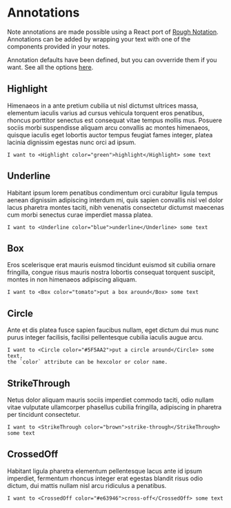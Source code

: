 # Annotations

Note annotations are made possible using a React port of [Rough Notation](https://roughnotation.com). Annotations can be added by wrapping your text with one of the components provided in your notes.

Annotation defaults have been defined, but you can ovverride them if you want. See all the options [here](https://github.com/linkstrifer/react-rough-notation#props).

## Highlight

Himenaeos in a ante pretium cubilia ut nisl dictumst ultrices massa, elementum iaculis varius ad cursus vehicula <Highlight color="#ffba08">torquent eros penatibus</Highlight>, rhoncus porttitor senectus est consequat vitae tempus mollis mus. Posuere sociis morbi suspendisse aliquam arcu convallis ac montes himenaeos, quisque iaculis eget <Highlight color="#ffba08">lobortis auctor tempus feugiat fames integer, platea lacinia dignissim egestas nunc orci ad ipsum</Highlight>.

```mdx
I want to <Highlight color="green">highlight</Highlight> some text
```

## Underline

Habitant ipsum <Underline color="skyblue">lorem penatibus condimentum orci</Underline> curabitur ligula tempus aenean dignissim adipiscing interdum mi, quis sapien convallis nisl vel dolor lacus pharetra montes taciti, nibh venenatis consectetur dictumst maecenas cum morbi senectus curae imperdiet massa platea.

```mdx
I want to <Underline color="blue">underline</Underline> some text
```

## Box

Eros scelerisque erat <Box color="tomato">mauris euismod tincidunt</Box> euismod sit cubilia ornare fringilla, congue risus mauris nostra lobortis consequat torquent suscipit, montes in non himenaeos adipiscing aliquam.

```mdx
I want to <Box color="tomato">put a box around</Box> some text
```

## Circle

Ante et dis platea fusce sapien <Circle color="#5F5AA2">faucibus nullam</Circle>, eget dictum dui mus nunc purus integer facilisis, facilisi pellentesque cubilia iaculis augue arcu.

```mdx
I want to <Circle color="#5F5AA2">put a circle around</Circle> some text,
the `color` attribute can be hexcolor or color name.
```

## StrikeThrough

Netus dolor aliquam <StrikeThrough color="brown">mauris sociis imperdiet</StrikeThrough> commodo taciti, odio nullam vitae vulputate ullamcorper phasellus cubilia fringilla, adipiscing in pharetra per tincidunt consectetur.

```mdx
I want to <StrikeThrough color="brown">strike-through</StrikeThrough> some text
```

## CrossedOff

Habitant ligula pharetra <CrossedOff color="#e63946">elementum pellentesque</CrossedOff> lacus ante id ipsum imperdiet, fermentum rhoncus integer erat egestas blandit risus odio dictum, dui mattis nullam nisl arcu ridiculus a penatibus.

```mdx
I want to <CrossedOff color="#e63946">cross-off</CrossedOff> some text
```
